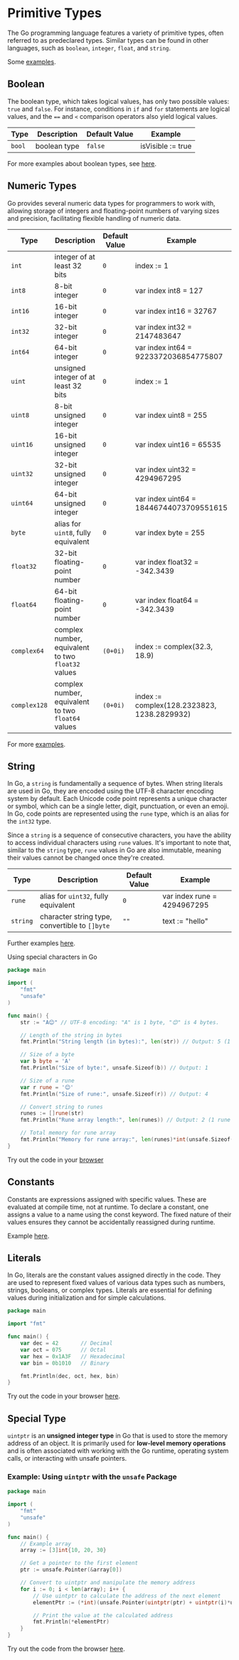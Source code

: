 # Primitive Types
The Go programming language features a variety of primitive types, often referred to as predeclared types. Similar types can be found in other languages, such as `boolean`, `integer`, `float`, and `string`.

Some [examples](https://goplay.followthepattern.net/snippet/2nv-xez21aT).

## Boolean
The boolean type, which takes logical values, has only two possible values: `true` and `false`. For instance, conditions in `if` and `for` statements are logical values, and the `==` and `<` comparison operators also yield logical values.

| Type | Description | Default Value | Example |
| - | - | - | - |
| `bool` | boolean type | `false` | isVisible := true

For more examples about boolean types, see [here](https://goplay.followthepattern.net/snippet/6pwVMW2tpGa).

## Numeric Types
Go provides several numeric data types for programmers to work with, allowing storage of integers and floating-point numbers of varying sizes and precision, facilitating flexible handling of numeric data.

| Type | Description | Default Value | Example |
| - | - | - | - |
| `int` | integer of at least 32 bits | `0` | index := 1
| `int8` | 8-bit integer | `0` | var index int8 = 127
| `int16` | 16-bit integer | `0` | var index int16 = 32767
| `int32` | 32-bit integer | `0` | var index int32 = 2147483647
| `int64` | 64-bit integer | `0` | var index int64 = 9223372036854775807
| `uint` | unsigned integer of at least 32 bits | `0` | index := 1
| `uint8` | 8-bit unsigned integer | `0` | var index uint8 = 255
| `uint16` | 16-bit unsigned integer | `0` | var index uint16 = 65535
| `uint32` | 32-bit unsigned integer | `0` | var index uint32 = 4294967295
| `uint64` | 64-bit unsigned integer | `0` | var index uint64 = 18446744073709551615
| `byte` | alias for `uint8`, fully equivalent | `0` | var index byte = 255
| `float32` | 32-bit floating-point number | `0` | var index float32 = -342.3439
| `float64` | 64-bit floating-point number | `0` | var index float64 = -342.3439
| `complex64` | complex number, equivalent to two `float32` values | `(0+0i)` | index := complex(32.3, 18.9)
| `complex128` | complex number, equivalent to two `float64` values | `(0+0i)` | index := complex(128.2323823, 1238.2829932)

For more [examples](https://goplay.followthepattern.net/snippet/cQZT4nMzI69).

## String

In Go, a `string` is fundamentally a sequence of bytes. When string literals are used in Go, they are encoded using the UTF-8 character encoding system by default. Each Unicode code point represents a unique character or symbol, which can be a single letter, digit, punctuation, or even an emoji. In Go, code points are represented using the `rune` type, which is an alias for the `int32` type.

Since a `string` is a sequence of consecutive characters, you have the ability to access individual characters using `rune` values. It's important to note that, similar to the `string` type, `rune` values in Go are also immutable, meaning their values cannot be changed once they're created.

| Type | Description | Default Value | Example |
| - | - | - | - |
| `rune` | alias for `uint32`, fully equivalent | `0` | var index rune = 4294967295
| `string` | character string type, convertible to `[]byte` | `""` | text := "hello"

Further examples [here](https://goplay.followthepattern.net/snippet/LpcjgRe02Vc).

Using special characters in Go
```go copy
package main

import (
	"fmt"
	"unsafe"
)

func main() {
	str := "A😊" // UTF-8 encoding: "A" is 1 byte, "😊" is 4 bytes.

	// Length of the string in bytes
	fmt.Println("String length (in bytes):", len(str)) // Output: 5 (1 byte for "A" + 4 bytes for "😊")

	// Size of a byte
	var b byte = 'A'
	fmt.Println("Size of byte:", unsafe.Sizeof(b)) // Output: 1

	// Size of a rune
	var r rune = '😊'
	fmt.Println("Size of rune:", unsafe.Sizeof(r)) // Output: 4

	// Convert string to runes
	runes := []rune(str)
	fmt.Println("Rune array length:", len(runes)) // Output: 2 (1 rune for "A", 1 rune for "😊")

	// Total memory for rune array
	fmt.Println("Memory for rune array:", len(runes)*int(unsafe.Sizeof(runes[0]))) // Output: 8
}
```
Try out the code in your [browser](https://goplay.followthepattern.net/snippet/eQu9iNHfVYA)

## Constants

Constants are expressions assigned with specific values. These are evaluated at compile time, not at runtime. To declare a constant, one assigns a value to a name using the const keyword. The fixed nature of their values ensures they cannot be accidentally reassigned during runtime.

Example [here](https://goplay.followthepattern.net/snippet/8B2V4MYQ3uN).

## Literals
In Go, literals are the constant values assigned directly in the code. They are used to represent fixed values of various data types such as numbers, strings, booleans, or complex types. Literals are essential for defining values during initialization and for simple calculations.

```go copy
package main

import "fmt"

func main() {
    var dec = 42       // Decimal
    var oct = 075      // Octal
    var hex = 0x1A3F   // Hexadecimal
    var bin = 0b1010   // Binary

    fmt.Println(dec, oct, hex, bin)
}
```
Try out the code in your browser [here](https://goplay.followthepattern.net/snippet/b6QSwm1uft9).

## Special Type
`uintptr` is an **unsigned integer type** in Go that is used to store the memory address of an object. It is primarily used for **low-level memory operations** and is often associated with working with the Go runtime, operating system calls, or interacting with unsafe pointers.


### Example: Using `uintptr` with the `unsafe` Package

```go copy {13,18}
package main

import (
	"fmt"
	"unsafe"
)

func main() {
	// Example array
	array := [3]int{10, 20, 30}

	// Get a pointer to the first element
	ptr := unsafe.Pointer(&array[0])

	// Convert to uintptr and manipulate the memory address
	for i := 0; i < len(array); i++ {
		// Use uintptr to calculate the address of the next element
		elementPtr := (*int)(unsafe.Pointer(uintptr(ptr) + uintptr(i)*unsafe.Sizeof(array[0])))

		// Print the value at the calculated address
		fmt.Println(*elementPtr)
	}
}
```

Try out the code from the browser [here](https://goplay.followthepattern.net/snippet/kd-MxruryYI).